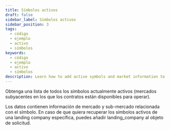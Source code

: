 ```yaml
---
title: Símbolos activos
draft: false
sidebar_label: Símbolos activos
sidebar_position: 3
tags:
  - código
  - ejemplo
  - activo
  - símbolos
keywords:
  - código
  - ejemplo
  - activo
  - símbolos
description: Learn how to add active symbols and market information to your trading app with an API example.
---
```



Obtenga una lista de todos los símbolos actualmente activos (mercados subyacentes en los que los contratos están disponibles para operar).

<SandboxIframe sandbox={sandboxes.active_symbols} />

Los datos contienen información de mercado y sub-mercado relacionada con el símbolo. En caso de que quiera recuperar los símbolos activos de una landing company específica, puedes añadir landing_company al objeto de solicitud.
